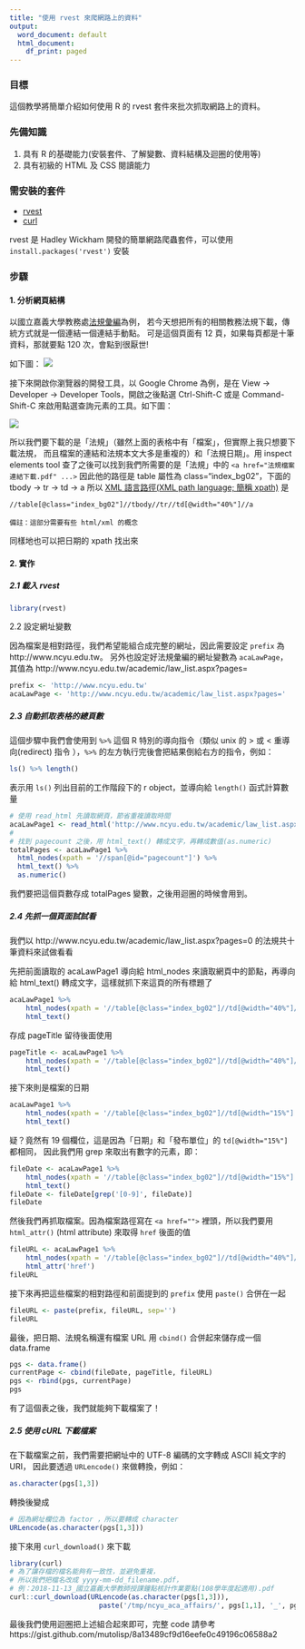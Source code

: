 ```yaml
---
title: "使用 rvest 來爬網路上的資料"
output:
  word_document: default
  html_document:
    df_print: paged
---
```


### 目標

這個教學將簡單介紹如何使用 R 的 rvest 套件來批次抓取網路上的資料。

### 先備知識

1. 具有 R 的基礎能力(安裝套件、了解變數、資料結構及迴圈的使用等)
2. 具有初級的 HTML 及 CSS 閱讀能力

### 需安裝的套件

* [rvest](https://github.com/hadley/rvest) 
* [curl](https://cran.r-project.org/package=curl)

rvest 是 Hadley Wickham 開發的簡單網路爬蟲套件，可以使用 ```install.packages('rvest')``` 安裝

### 步驟

#### 1. 分析網頁結構

以國立嘉義大學教務處[法規彙編](http://www.ncyu.edu.tw/academic/law_list.aspx)為例，
若今天想把所有的相關教務法規下載，傳統方式就是一個連結一個連結手動點。
可是這個頁面有 12 頁，如果每頁都是十筆資料，那就要點 120 次，會點到很厭世!

如下圖：
![](img/target_page.png)

接下來開啟你瀏覽器的開發工具，以 Google Chrome 為例，是在 View -> Developer -> Developer Tools，開啟之後點選 Ctrl-Shift-C 或是 Command-Shift-C 來啟用點選查詢元素的工具。如下圖：

![](img/inspect_elements.png)

所以我們要下載的是「法規」（雖然上面的表格中有「檔案」，但實際上我只想要下載法規，
而且檔案的連結和法規本文大多是重複的）和「法規日期」。用 inspect elements tool 
查了之後可以找到我們所需要的是「法規」中的 ```<a href="法規檔案連結下載.pdf" ...>``` 
因此他的路徑是 table 屬性為 class="index_bg02"，下面的 tbody -> tr -> td -> a
所以 [XML 語言路徑(XML path language; 簡稱 xpath)](https://zh.wikipedia.org/zh-tw/XPath) 
是
```xml
//table[@class="index_bg02"]//tbody//tr//td[@width="40%"]//a
```
    
    備註：這部分需要有些 html/xml 的概念
   
同樣地也可以把日期的 xpath 找出來

#### 2. 實作

##### 2.1 載入 rvest

```r
library(rvest)
```

2.2 設定網址變數

因為檔案是相對路徑，我們希望能組合成完整的網址，因此需要設定 ```prefix``` 為 http://www.ncyu.edu.tw。
另外也設定好法規彙編的網址變數為 ```acaLawPage```，其值為 http://www.ncyu.edu.tw/academic/law_list.aspx?pages=

```r

prefix <- 'http://www.ncyu.edu.tw'
acaLawPage <- 'http://www.ncyu.edu.tw/academic/law_list.aspx?pages='

```

##### 2.3 自動抓取表格的總頁數

這個步驟中我們會使用到 ```%>%``` 這個 R 特別的導向指令（類似 unix 的 > 或 < 重導向(redirect) 指令 ），```%>%``` 的左方執行完後會把結果倒給右方的指令，例如：
```r
ls() %>% length()
```
表示用 ```ls()``` 列出目前的工作階段下的 r object，並導向給 ```length()``` 函式計算數量

```r
# 使用 read_html 先讀取網頁，節省重複讀取時間
acaLawPage1 <- read_html('http://www.ncyu.edu.tw/academic/law_list.aspx?pages=0')
# 
# 找到 pagecount 之後，用 html_text() 轉成文字，再轉成數值(as.numeric)
totalPages <- acaLawPage1 %>% 
  html_nodes(xpath = '//span[@id="pagecount"]') %>%
  html_text() %>% 
  as.numeric()
```

我們要把這個頁數存成 totalPages 變數，之後用迴圈的時候會用到。

##### 2.4 先抓一個頁面試試看

我們以 http://www.ncyu.edu.tw/academic/law_list.aspx?pages=0 的法規共十筆資料來試做看看

先把前面讀取的 acaLawPage1 導向給 html_nodes 來讀取網頁中的節點，再導向給 html_text()
轉成文字，這樣就抓下來這頁的所有標題了

```r
acaLawPage1 %>%
    html_nodes(xpath = '//table[@class="index_bg02"]//td[@width="40%"]//a//span') %>%
    html_text() 
```

存成 pageTitle 留待後面使用
```r
pageTitle <- acaLawPage1 %>%
    html_nodes(xpath = '//table[@class="index_bg02"]//td[@width="40%"]//a//span') %>%
    html_text() 
```

接下來則是檔案的日期

```r
acaLawPage1 %>%
    html_nodes(xpath = '//table[@class="index_bg02"]//td[@width="15%"]') %>%
    html_text() 
```

疑？竟然有 19 個欄位，這是因為「日期」和「發布單位」的 ```td[@width="15%"]``` 都相同，
因此我們用 grep 來取出有數字的元素，即：

```r
fileDate <- acaLawPage1 %>%
    html_nodes(xpath = '//table[@class="index_bg02"]//td[@width="15%"]') %>%
    html_text() 
fileDate <- fileDate[grep('[0-9]', fileDate)]
fileDate
```

然後我們再抓取檔案。因為檔案路徑寫在 ```<a href="">``` 裡頭，所以我們要用 ```html_attr()``` (html attribute) 來取得 ```href``` 後面的值

```r
fileURL <- acaLawPage1 %>%
    html_nodes(xpath = '//table[@class="index_bg02"]//td[@width="40%"]//a') %>%
    html_attr('href')
fileURL
```

接下來再把這些檔案的相對路徑和前面提到的 ```prefix``` 使用 ```paste()``` 合併在一起

```r
fileURL <- paste(prefix, fileURL, sep='')
fileURL
```

最後，把日期、法規名稱還有檔案 URL 用 ```cbind()``` 合併起來儲存成一個 data.frame

```r
pgs <- data.frame()
currentPage <- cbind(fileDate, pageTitle, fileURL)
pgs <- rbind(pgs, currentPage)
pgs
```

有了這個表之後，我們就能夠下載檔案了！

##### 2.5 使用 cURL 下載檔案

在下載檔案之前，我們需要把網址中的 UTF-8 編碼的文字轉成 ASCII 純文字的 URI，
因此要透過 ```URLencode()``` 來做轉換，例如：

```r
as.character(pgs[1,3])
```

轉換後變成

```r
# 因為網址欄位為 factor ，所以要轉成 character
URLencode(as.character(pgs[1,3]))
```

接下來用 ```curl_download()``` 來下載

```r
library(curl)
# 為了讓存檔的檔名能夠有一致性，並避免重複，
# 所以我們把檔名改成 yyyy-mm-dd_filename.pdf，
# 例：2018-11-13_國立嘉義大學教師授課鐘點核計作業要點(108學年度起適用).pdf
curl::curl_download(URLencode(as.character(pgs[1,3])), 
                      paste('/tmp/ncyu_aca_affairs/', pgs[1,1], '_', pgs[1,2], '.pdf', sep = ''))
```

最後我們使用迴圈把上述組合起來即可，完整 code 請參考 https://gist.github.com/mutolisp/8a13489cf9d16eefe0c49196c06588a2